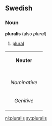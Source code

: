 ==Swedish==
===Noun===
'''pluralis''' (also ''plural'')

#[[plural]]

{| border=1 cellspacing=0
| bgcolor="#FFFFF0" colspan=5 align=center | '''Neuter'''
|-
|- bgcolor="#FFFFF0" align=center
! rowspan=2 | 
| colspan=2 width=105| Singular 
| colspan=2 | Plural
|- bgcolor="#FFFFF0" align=center
| width=105 | ''Indefinite'' 
| width=105 | ''Definite'' 
| width=105 |  ''Indefinite'' 
|  width=105 | ''Definite''
|- align=center
| width=105 bgcolor="#FFFFF0" | ''Nominative'' 
| [[pluralis]]
| [[pluraliset]]
| [[pluralis]]
| [[pluralisen]]
|- align=center
| width=105 bgcolor="#FFFFF0" | ''Genitive'' 
| [[pluralis]]
| [[pluralisets]]
| [[pluralis]]
| [[pluralisens]]
|}

[[nl:pluralis]]
[[sv:pluralis]]